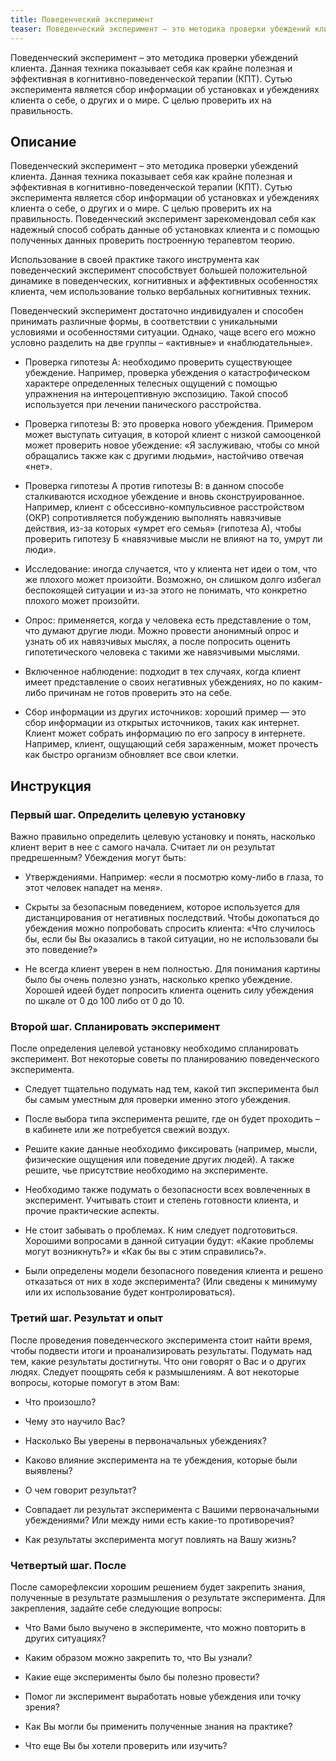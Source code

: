 ```yaml
---
title: Поведенческий эксперимент
teaser: Поведенческий эксперимент – это методика проверки убеждений клиента. Данная техника показывает себя как крайне полезная и эффективная в когнитивно-поведенческой терапии (КПТ). Сутью эксперимента является сбор информации об установках и убеждениях клиента о себе, о других и о мире. С целью проверить их на правильность.
---
```


Поведенческий эксперимент – это методика проверки убеждений клиента. Данная техника показывает себя как крайне полезная и эффективная в когнитивно-поведенческой терапии (КПТ). Сутью эксперимента является сбор информации об установках и убеждениях клиента о себе, о других и о мире. С целью проверить их на правильность.

## Описание

Поведенческий эксперимент – это методика проверки убеждений клиента.
Данная техника показывает себя как крайне полезная и эффективная в
когнитивно-поведенческой терапии (КПТ). Сутью эксперимента является сбор
информации об установках и убеждениях клиента о себе, о других и о мире.
С целью проверить их на правильность. Поведенческий эксперимент
зарекомендовал себя как надежный способ собрать данные об установках
клиента и с помощью полученных данных проверить построенную терапевтом
теорию.

Использование в своей практике такого инструмента как поведенческий
эксперимент способствует большей положительной динамике в поведенческих,
когнитивных и аффективных особенностях клиента, чем использование только
вербальных когнитивных техник.

Поведенческий эксперимент достаточно индивидуален и способен принимать
различные формы, в соответствии с уникальными условиями и особенностями
ситуации. Однако, чаще всего его можно условно разделить на две группы –
«активные» и «наблюдательные».

-   Проверка гипотезы А: необходимо проверить существующее убеждение.
    Например, проверка убеждения о катастрофическом характере
    определенных телесных ощущений с помощью упражнения на
    интероцептивную экспозицию. Такой способ используется при лечении
    панического расстройства.

-   Проверка гипотезы В: это проверка нового убеждения. Примером может
    выступать ситуация, в которой клиент с низкой самооценкой может
    проверить новое убеждение: «Я заслуживаю, чтобы со мной обращались
    также как с другими людьми», настойчиво отвечая «нет».

-   Проверка гипотезы А против гипотезы В: в данном способе сталкиваются
    исходное убеждение и вновь сконструированное. Например, клиент с
    обсессивно-компульсивное расстройством (ОКР) сопротивляется
    побуждению выполнять навязчивые действия, из-за которых «умрет его
    семья» (гипотеза А), чтобы проверить гипотезу Б «навязчивые мысли не
    влияют на то, умрут ли люди».

-   Исследование: иногда случается, что у клиента нет идеи о том, что же
    плохого может произойти. Возможно, он слишком долго избегал
    беспокоящей ситуации и из-за этого не понимать, что конкретно
    плохого может произойти.

-   Опрос: применяется, когда у человека есть представление о том, что
    думают другие люди. Можно провести анонимный опрос и узнать об их
    навязчивых мыслях, а после попросить оценить гипотетического
    человека с такими же навязчивыми мыслями.

-   Включенное наблюдение: подходит в тех случаях, когда клиент имеет
    представление о своих негативных убеждениях, но по каким-либо
    причинам не готов проверить это на себе.

-   Сбор информации из других источников: хороший пример — это сбор
    информации из открытых источников, таких как интернет. Клиент может
    собрать информацию по его запросу в интернете. Например, клиент,
    ощущающий себя зараженным, может прочесть как быстро организм
    обновляет все свои клетки.

## Инструкция

### Первый шаг. Определить целевую установку

Важно правильно определить целевую установку и понять, насколько клиент
верит в нее с самого начала. Считает ли он результат предрешенным?
Убеждения могут быть:

-   Утверждениями. Например: «если я посмотрю кому-либо в глаза, то этот
    человек нападет на меня».

-   Скрыты за безопасным поведением, которое используется для
    дистанцирования от негативных последствий. Чтобы докопаться до
    убеждения можно попробовать спросить клиента: «Что случилось бы,
    если бы Вы оказались в такой ситуации, но не использовали бы это
    поведение?»

-   Не всегда клиент уверен в нем полностью. Для понимания картины было
    бы очень полезно узнать, насколько крепко убеждение. Хорошей идеей
    будет попросить клиента оценить силу убеждения по шкале от 0 до 100
    либо от 0 до 10.

### Второй шаг. Спланировать эксперимент

После определения целевой установку необходимо спланировать эксперимент.
Вот некоторые советы по планированию поведенческого эксперимента.

-   Следует тщательно подумать над тем, какой тип эксперимента был бы
    самым уместным для проверки именно этого убеждения.

-   После выбора типа эксперимента решите, где он будет проходить – в
    кабинете или же потребуется свежий воздух.

-   Решите какие данные необходимо фиксировать (например, мысли,
    физические ощущения или поведение других людей). А также решите, чье
    присутствие необходимо на эксперименте.

-   Необходимо также подумать о безопасности всех вовлеченных в
    эксперимент. Учитывать стоит и степень готовности клиента, и прочие
    практические аспекты.

-   Не стоит забывать о проблемах. К ним следует подготовиться. Хорошими
    вопросами в данной ситуации будут: «Какие проблемы могут
    возникнуть?» и «Как бы вы с этим справились?».

-   Были определены модели безопасного поведения клиента и решено
    отказаться от них в ходе эксперимента? (Или сведены к минимуму или
    их использование будет контролироваться).

### Третий шаг. Результат и опыт

После проведения поведенческого эксперимента стоит найти время, чтобы
подвести итоги и проанализировать результаты. Подумать над тем, какие
результаты достигнуты. Что они говорят о Вас и о других людях. Следует
поощрять себя к размышлениям. А вот некоторые вопросы, которые помогут в
этом Вам:

-   Что произошло?

-   Чему это научило Вас?

-   Насколько Вы уверены в первоначальных убеждениях?

-   Каково влияние эксперимента на те убеждения, которые были выявлены?

-   О чем говорит результат?

-   Совпадает ли результат эксперимента с Вашими первоначальными
    убеждениями? Или между ними есть какие-то противоречия?

-   Как результаты эксперимента могут повлиять на Вашу жизнь?

### Четвертый шаг. После

После саморефлексии хорошим решением будет закрепить знания, полученные
в результате размышления о результате эксперимента. Для закрепления,
задайте себе следующие вопросы:

-   Что Вами было выучено в эксперименте, что можно повторить в других
    ситуациях?

-   Каким образом можно закрепить то, что Вы узнали?

-   Какие еще эксперименты было бы полезно провести?

-   Помог ли эксперимент выработать новые убеждения или точку зрения?

-   Как Вы могли бы применить полученные знания на практике?

-   Что еще Вы бы хотели проверить или изучить?
